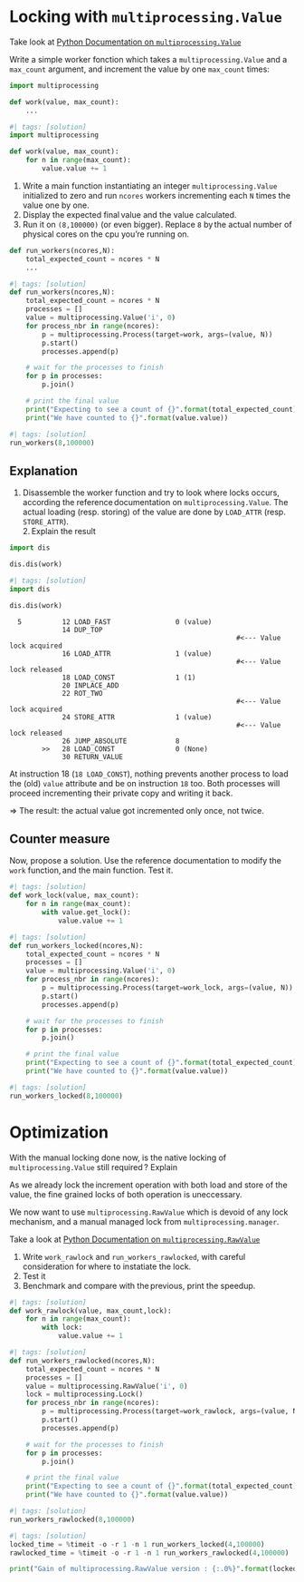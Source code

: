 # Locking with `multiprocessing.Value`

Take look at [Python Documentation on `multiprocessing.Value`](https://docs.python.org/3/library/multiprocessing.html#multiprocessing.Value)

Write a simple worker fonction which takes a `multiprocessing.Value` and a `max_count` argument, and increment the value by one `max_count` times:

```python
import multiprocessing

def work(value, max_count):
    ...
```

```python
#| tags: [solution]
import multiprocessing

def work(value, max_count):
    for n in range(max_count):
        value.value += 1
```

1. Write a main function instantiating an integer `multiprocessing.Value` initialized to zero and run `ncores` workers incrementing each `N` times the value one by one.
2. Display the expected final value and the value calculated.
3. Run it on `(8,100000)` (or even bigger). Replace `8` by the actual number of physical cores on the cpu you’re running on.

```python
def run_workers(ncores,N):
    total_expected_count = ncores * N
    ...
```

```python
#| tags: [solution]
def run_workers(ncores,N):
    total_expected_count = ncores * N
    processes = []
    value = multiprocessing.Value('i', 0)
    for process_nbr in range(ncores):
        p = multiprocessing.Process(target=work, args=(value, N))
        p.start()
        processes.append(p)

    # wait for the processes to finish
    for p in processes:
        p.join()

    # print the final value
    print("Expecting to see a count of {}".format(total_expected_count))
    print("We have counted to {}".format(value.value))
```

```python
#| tags: [solution]
run_workers(8,100000)
```

## Explanation

1. Disassemble the worker function and try to look where locks occurs, according the reference documentation on `multiprocessing.Value`. The actual loading (resp. storing) of the value are done by `LOAD_ATTR` (resp. `STORE_ATTR`).         
2. Explain the result

```python
import dis

dis.dis(work)
```

```python
#| tags: [solution]
import dis

dis.dis(work)
```

```plain
  5          12 LOAD_FAST                0 (value)
             14 DUP_TOP
                                                        #<--- Value lock acquired             
             16 LOAD_ATTR                1 (value)
                                                        #<--- Value lock released
             18 LOAD_CONST               1 (1)
             20 INPLACE_ADD
             22 ROT_TWO
                                                        #<--- Value lock acquired
             24 STORE_ATTR               1 (value)
                                                        #<--- Value lock released
             26 JUMP_ABSOLUTE            8
        >>   28 LOAD_CONST               0 (None)
             30 RETURN_VALUE
```

At instruction 18 (`18 LOAD_CONST`), nothing prevents another process to load the (old) `value` attribute and be on instruction `18` too. Both processes will proceed incrementing their private copy and writing it back. 

$\Rightarrow$ The result: the actual value got incremented only once, not twice.

## Counter measure

Now, propose a solution. Use the reference documentation to modify the `work` function, and the main function.
Test it.

```python
#| tags: [solution]
def work_lock(value, max_count):
    for n in range(max_count):
        with value.get_lock():
            value.value += 1
```

```python
#| tags: [solution]
def run_workers_locked(ncores,N):
    total_expected_count = ncores * N
    processes = []
    value = multiprocessing.Value('i', 0)
    for process_nbr in range(ncores):
        p = multiprocessing.Process(target=work_lock, args=(value, N))
        p.start()
        processes.append(p)

    # wait for the processes to finish
    for p in processes:
        p.join()

    # print the final value
    print("Expecting to see a count of {}".format(total_expected_count))
    print("We have counted to {}".format(value.value))
```

```python
#| tags: [solution]
run_workers_locked(8,100000)
```

# Optimization

With the manual locking done now, is the native locking of `multiprocessing.Value` still required ? Explain

:::{.solution}
As we already lock the increment operation with both load and store of the value, the fine grained locks of both operation is uneccessary.
:::

We now want to use `multiprocessing.RawValue` which is devoid of any lock mechanism, and a manual managed lock from `multiprocessing.manager`.

Take a look at [Python Documentation on `multiprocessing.RawValue`](https://docs.python.org/3/library/multiprocessing.html#multiprocessing.sharedctypes.RawValue)

1. Write `work_rawlock` and `run_workers_rawlocked`, with careful consideration for where to instatiate the lock.
2. Test it
3. Benchmark and compare with the previous, print the speedup.

```python
#| tags: [solution]
def work_rawlock(value, max_count,lock):
    for n in range(max_count):
        with lock:
            value.value += 1
```

```python
#| tags: [solution]
def run_workers_rawlocked(ncores,N):
    total_expected_count = ncores * N
    processes = []
    value = multiprocessing.RawValue('i', 0)
    lock = multiprocessing.Lock()
    for process_nbr in range(ncores):
        p = multiprocessing.Process(target=work_rawlock, args=(value, N, lock))
        p.start()
        processes.append(p)

    # wait for the processes to finish
    for p in processes:
        p.join()

    # print the final value
    print("Expecting to see a count of {}".format(total_expected_count))
    print("We have counted to {}".format(value.value))
```

```python
#| tags: [solution]
run_workers_rawlocked(8,100000)
```

```python
#| tags: [solution]
locked_time = %timeit -o -r 1 -n 1 run_workers_locked(4,100000)
rawlocked_time = %timeit -o -r 1 -n 1 run_workers_rawlocked(4,100000)

print("Gain of multiprocessing.RawValue version : {:.0%}".format(locked_time.average/rawlocked_time.average) )
```
